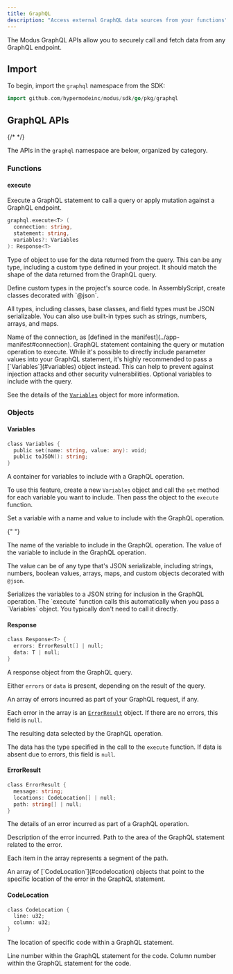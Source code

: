 ```yaml
---
title: GraphQL
description: "Access external GraphQL data sources from your functions"
---
```



<SdkHeader language="Go" feature="GraphQL" />

The Modus GraphQL APIs allow you to securely call and fetch data from any
GraphQL endpoint.

## Import

To begin, import the `graphql` namespace from the SDK:

```go
import github.com/hypermodeinc/modus/sdk/go/pkg/graphql
```

## GraphQL APIs

{/* <!-- vale Google.Headings = NO --> */}

The APIs in the `graphql` namespace are below, organized by category.

<SdkTip />

### Functions

#### execute

Execute a GraphQL statement to call a query or apply mutation against a GraphQL
endpoint.

```go
graphql.execute<T> (
  connection: string,
  statement: string,
  variables?: Variables
): Response<T>
```

<ResponseField name="T" type="Type" required>

Type of object to use for the data returned from the query. This can be any
type, including a custom type defined in your project. It should match the shape
of the data returned from the GraphQL query.

  <Tip>
  Define custom types in the project's source code. In AssemblyScript, create classes decorated with `@json`.

All types, including classes, base classes, and field types must be JSON
serializable. You can also use built-in types such as strings, numbers, arrays,
and maps.

  </Tip>
</ResponseField>

<ResponseField name="connection" type="string" required>
  Name of the connection, as [defined in the
  manifest](../app-manifest#connection).
</ResponseField>

<ResponseField name="statement" type="string" required>
  GraphQL statement containing the query or mutation operation to execute.

<Warning>
  While it's possible to directly include parameter values into your GraphQL
  statement, it's highly recommended to pass a [`Variables`](#variables) object
  instead. This can help to prevent against injection attacks and other security
  vulnerabilities.
</Warning>

</ResponseField>

<ResponseField name="variables" type="Variables">
  Optional variables to include with the query.

See the details of the [`Variables`](#variables) object for more information.

</ResponseField>

### Objects

#### Variables

```go
class Variables {
  public set(name: string, value: any): void;
  public toJSON(): string;
}
```

A container for variables to include with a GraphQL operation.

To use this feature, create a new `Variables` object and call the `set` method
for each variable you want to include. Then pass the object to the `execute`
function.

<ResponseField name="set(name, value)">
  Set a variable with a name and value to include with the GraphQL operation.

{" "}

<ResponseField name="name" type="string" required>
  The name of the variable to include in the GraphQL operation.
</ResponseField>

<ResponseField name="value" type="any" required>
  The value of the variable to include in the GraphQL operation.

The value can be of any type that's JSON serializable, including strings,
numbers, boolean values, arrays, maps, and custom objects decorated with
`@json`.

</ResponseField>
</ResponseField>

<ResponseField name="toJSON()" type="string">
  Serializes the variables to a JSON string for inclusion in the GraphQL
  operation. The `execute` function calls this automatically when you pass a
  `Variables` object. You typically don't need to call it directly.
</ResponseField>

#### Response

```go
class Response<T> {
  errors: ErrorResult[] | null;
  data: T | null;
}
```

A response object from the GraphQL query.

Either `errors` or `data` is present, depending on the result of the query.

<ResponseField name="errors" type="ErrorResult[]">
  An array of errors incurred as part of your GraphQL request, if any.

Each error in the array is an [`ErrorResult`](#errorresult) object. If there are
no errors, this field is `null`.

</ResponseField>

<ResponseField name="data" type="T">
  The resulting data selected by the GraphQL operation.

The data has the type specified in the call to the `execute` function. If data
is absent due to errors, this field is `null`.

</ResponseField>

#### ErrorResult

```go
class ErrorResult {
  message: string;
  locations: CodeLocation[] | null;
  path: string[] | null;
}
```

The details of an error incurred as part of a GraphQL operation.

<ResponseField name="message" type="string">
  Description of the error incurred.
</ResponseField>

<ResponseField name="path" type="string[]">
  Path to the area of the GraphQL statement related to the error.

Each item in the array represents a segment of the path.

</ResponseField>

<ResponseField name="locations" type="CodeLocation[]">
  An array of [`CodeLocation`](#codelocation) objects that point to the specific
  location of the error in the GraphQL statement.
</ResponseField>

#### CodeLocation

```go
class CodeLocation {
  line: u32;
  column: u32;
}
```

The location of specific code within a GraphQL statement.

<ResponseField name="line" type="u32">
  Line number within the GraphQL statement for the code.
</ResponseField>

<ResponseField name="column" type="u32">
  Column number within the GraphQL statement for the code.
</ResponseField>
